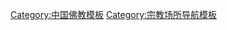 {{Navbox
|title = [[佛教]][[祖庭]]与[[道场]]
|name = 佛教祖庭与道场
|image = [[File:Dharma Wheel.svg|120px]]
|titlestyle = background: #FFD700; color: Sienna;
|groupstyle = background: #FFD700; color: Sienna;

|group1 = [[道场]]
|list1 =
{{Navbox |child
|groupstyle = background: #FFD700; color: Sienna;
|liststyle =
|group1 = [[普陀山]]
|list1 = [[观音菩萨]]
|group2 = [[五台山|五台山]]
|list2 = [[文殊菩萨]]
|group3 = [[峨眉山]]
|list3 = [[普贤菩萨]]
|group4 = [[九华山]]
|list4 = [[地藏菩萨]]
|group5 = [[天台山 (浙江)|天台山]]
|list5 = [[五百罗汉]]
|group6 = [[冈仁波齐峰|冈仁波钦]]
|list6 = [[大日如来佛]]
|group7 = [[梵净山]]或[[雪窦山]]
|list7 = [[弥勒佛]]
|group8 = [[狼山 (江苏)|狼山]]
|list8 = [[大势至菩萨]]
|group9 = [[支提山]]
|list9 = [[天冠菩萨]]
|group10 = [[鸡足山 (云南)|鸡足山]]
|list10 = [[摩诃迦叶]]
}}

|group2 = [[佛教宗派|宗派]]<br />[[祖庭]]
|list2 = 
{{Navbox |child
|groupstyle = background: #FFD700; color: Sienna;
|liststyle =
|group1 = [[天台宗]]
|list1 = [[天台山国清寺|国清寺]]
|group2 = [[三论宗]]
|list2 = [[栖霞寺]]
|group3 = [[淨土宗 (中國)|净土宗]]
|list3 = [[玄中寺]]
|group4 = [[法相宗]]
|list4 = [[大慈恩寺]]
|group5 = [[律宗]]
|list5 = [[净业寺 (终南山)|净业寺]]
|group6 = [[禅宗]]
|list6 = [[少林寺]]、[[南华寺]]
{{Navbox |child
|groupstyle = background: #FFD700; color: Sienna;
|liststyle  = 
|group1 = [[云门宗]]
|list1 = [[云门山大觉禅寺|大觉禅寺]]
|group2 = [[法眼宗]]
|list2 = [[清凉寺 (南京)|清凉寺]]
|group3 = [[曹洞宗]]
|list3  = [[天童寺]]
|group4 = [[临济宗]]
|list4  = [[临济寺]]
|group5 = [[沩仰宗]]
|list5 = [[密印寺]]
}}

|group7 = [[华严宗]]
|list7 = [[长安华严寺塔|华严寺]]

|group8 = [[密宗]]
|list8 = [[大兴善寺]]
}}

|belowstyle = background: #FFD700; color: Sienna;
|below = 相关：[[佛教]]
}}<noinclude>

[[Category:中国佛教模板]]
[[Category:宗教场所导航模板]]
</noinclude>